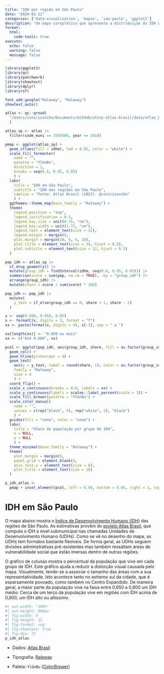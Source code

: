 ```yaml
---
title: "IDH por região em São Paulo"
date: "2024-02-21"
categories: ['data-visualization', 'mapas', 'sao-paulo', 'ggplot2']
description: "Um mapa coroplético que apresenta a distribuição do IDH por regiões em São Paulo. Os dados são importados do projeto Atlas Brasil e estão a nível de UDH (Unidade de Desenvolvimento Humano)."
format:
  html:
    code-tools: true
execute: 
  echo: false
  warning: false
  message: false
---
```


```r
library(ggplot2)
library(qs)
library(patchwork)
library(showtext)
library(dplyr)
library(sf)

font_add_google("Raleway", "Raleway")
showtext_auto()

atlas <- qs::qread(
  "/Users/viniciusoike/Documents/GitHub/shiny-atlas-brasil/data/atlas_brasil.qs"
  )

atlas_sp <- atlas |> 
  filter(code_muni == 3550308, year == 2010)
```

```r
pmap <- ggplot(atlas_sp) +
  geom_sf(aes(fill = idhm), lwd = 0.05, color = "white") +
  scale_fill_fermenter(
    name = "",
    palette = "YlGnBu",
    direction = 1,
    breaks = seq(0.6, 0.95, 0.05)
    ) +
  labs(
    title = "IDH em São Paulo",
    subtitle = "IDH das regiões em São Paulo",
    caption = "Fonte: Atlas Brasil (2023). @viniciusoike"
    ) +
  ggthemes::theme_map(base_family = "Raleway") +
  theme(
    legend.position = "top",
    legend.justification = 0.5,
    legend.key.size = unit(0.75, "cm"),
    legend.key.width = unit(1.75, "cm"),
    legend.text = element_text(size = 12),
    legend.margin = margin(),
    plot.margin = margin(10, 5, 5, 10),
    plot.title = element_text(size = 24, hjust = 0.5),
    plot.subtitle = element_text(size = 12, hjust = 0.5)
  )

pop_idh <- atlas_sp |> 
  st_drop_geometry() |> 
  mutate(group_idh = findInterval(idhm, seq(0.6, 0.95, 0.05))) |> 
  summarise(score = sum(pop, na.rm = TRUE), .by = "group_idh") |> 
  arrange(group_idh) |> 
  mutate(share = score / sum(score) * 100)

pop_idh <- pop_idh |> 
  mutate(
    y_text = if_else(group_idh == 8, share + 1, share - 2)
  )

x <- seq(0.600, 0.950, 0.05)
x <- formatC(x, digits = 3, format = "f")
xx <- paste(format(x, digits = 4), x[-1], sep = " a ")

xx[length(xx)] <- "0.950 ou mais"
xx <- c("Até 0.600", xx)

pcol <- ggplot(pop_idh, aes(group_idh, share, fill = as.factor(group_idh))) +
  geom_col() +
  geom_hline(yintercept = 0) +
  geom_text(
    aes(y = y_text, label = round(share, 1), color = as.factor(group_idh)),
    family = "Raleway",
    size = 4
    ) +
  coord_flip() +
  scale_x_continuous(breaks = 0:8, labels = xx) +
  scale_y_continuous(labels = scales::label_percent(scale = 1)) +
  scale_fill_brewer(palette = "YlGnBu") +
  scale_color_manual(
    name = "",
    values = c(rep("black", 5), rep("white", 2), "black")
    ) +
  guides(fill = "none", color = "none") +
  labs(
    title = "Share da população por grupo de IDH",
    x = NULL,
    y = NULL
    ) +
  theme_minimal(base_family = "Raleway") +
  theme(
    plot.margin = margin(),
    panel.grid = element_blank(),
    axis.text.y = element_text(size = 6),
    plot.title = element_text(size = 10)
  )

p_idh_atlas <- 
  pmap + inset_element(pcol, left = 0.50, bottom = 0.05, right = 1, top = 0.5)
```

# IDH em São Paulo

O mapa abaixo mostra o [Índice de Desenvolvimento Humano (IDH)](https://pt.wikipedia.org/wiki/Índice_de_Desenvolvimento_Humano) das regiões de São Paulo. As estimativas provêm do [projeto Atlas Brasil](http://www.atlasbrasil.org.br), que computa o IDH a nível submunicipal nas chamadas Unidades de Desenvolvimento Humano (UDHs). Como se vê no desenho do mapa, as UDHs tem formatos bastante flexíveis. De forma geral, as UDHs seguem divisões administrativas pré-existentes mas também ressaltam áreas de vulnerabilidade social que estão imersas dentro de outras regiões.

O gráfico de colunas mostra o percentual da população que vive em cada grupo de IDH. Este gráfico ajuda a reduzir a distorção visual causada pelo mapa. Visualmente, tende-se a associar o tamanho das áreas com a sua representatividade. Isto acontece tanto no extremo sul da cidade, que é esparsamente povoado, como também no Centro Expandido. De maneira geral, a maior parte da população vive na faixa entre 0,650 a 0,800 um IDH médio. Cerca de um terço da população vive em regiões com IDH acima de 0,800, um IDH alto ou altíssimo.

```r
#| out-width: "100%"
#| out-height: 900px
#| fig-width: 9
#| fig-height: 12
#| fig-format: svg
#| fig-showtext: true
#| fig-dpi: 72
p_idh_atlas
```

-   Dados: [Atlas Brasil](http://www.atlasbrasil.org.br/acervo/biblioteca)

-   Tipografia: [Raleway](https://fonts.google.com/specimen/Raleway)

-   Paleta: `YlGnBu` ([ColorBrewer](https://colorbrewer2.org/#type=sequential&scheme=YlGnBu&n=8))
